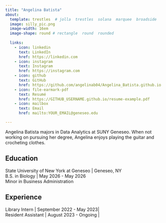 ```yaml
---
title: "Angelina Batista" 
about:
  template: trestles  # jolla  trestles  solana  marquee  broadside
  image: silly_pic.png
  image-width: 16em
  image-shape: round # rectangle  round  rounded
  
  links:
    - icon: linkedin
      text: LinkedIn
      href: https://linkedin.com
    - icon: instagram
      text: Instagram
      href: https://instagram.com
    - icon: github
      text: GitHub
      href: https://github.com/angelinab04/Angelina_Batista.github.io
    - icon: file-earmark-pdf
      text: Resumé
      href: https://GITHUB_USERNAME.github.io/resume-example.pdf
    - icon: mailbox
      text: Email
      href: mailto:YOUR_EMAIL@geneseo.edu

---
```



Angelina Batista majors in Data Analytics at SUNY Geneseo. When not working on pursuing her degree, Angelina enjoys playing the guitar and crocheting clothes.

## Education

State University of New York at Geneseo | Geneseo, NY <br>
B.S. in Biology | May 2026 - May 2026 <br>
Minor in Business Administration 

## Experience

Library Intern | September 2022 - May 2023| <br> 
Resident Assistant | August 2023 - Ongoing |


